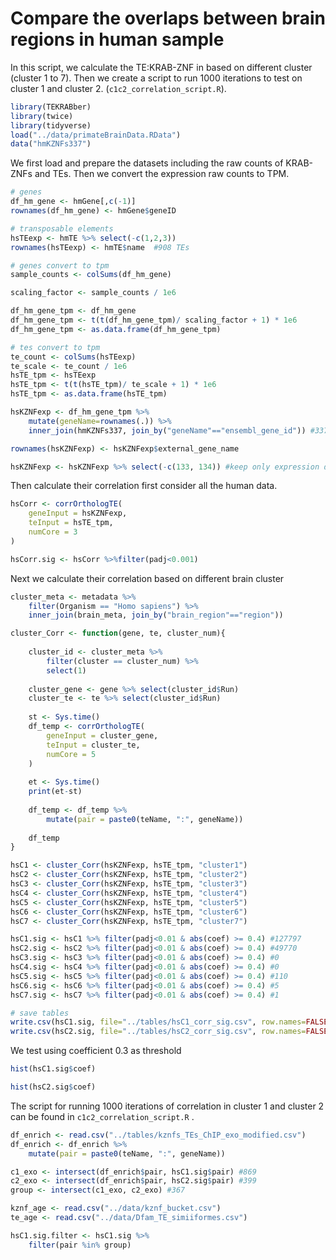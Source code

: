 # Compare the overlaps between brain regions in human sample

In this script, we calculate the TE:KRAB-ZNF in based on different cluster (cluster 1 to 7). Then we create a script to run 1000 iterations to test on cluster 1 and cluster 2. (`c1c2_correlation_script.R`).

```r
library(TEKRABber)
library(twice)
library(tidyverse)
load("../data/primateBrainData.RData")
data("hmKZNFs337")
```

We first load and prepare the datasets including the raw counts of KRAB-ZNFs and TEs. Then we convert the expression raw counts to TPM.

```r
# genes
df_hm_gene <- hmGene[,c(-1)]
rownames(df_hm_gene) <- hmGene$geneID

# transposable elements
hsTEexp <- hmTE %>% select(-c(1,2,3))
rownames(hsTEexp) <- hmTE$name  #908 TEs
```

```r
# genes convert to tpm
sample_counts <- colSums(df_hm_gene)

scaling_factor <- sample_counts / 1e6

df_hm_gene_tpm <- df_hm_gene
df_hm_gene_tpm <- t(t(df_hm_gene_tpm)/ scaling_factor + 1) * 1e6
df_hm_gene_tpm <- as.data.frame(df_hm_gene_tpm)

# tes convert to tpm
te_count <- colSums(hsTEexp)
te_scale <- te_count / 1e6
hsTE_tpm <- hsTEexp
hsTE_tpm <- t(t(hsTE_tpm)/ te_scale + 1) * 1e6
hsTE_tpm <- as.data.frame(hsTE_tpm)
```

```r
hsKZNFexp <- df_hm_gene_tpm %>%
    mutate(geneName=rownames(.)) %>%
    inner_join(hmKZNFs337, join_by("geneName"=="ensembl_gene_id")) #337

rownames(hsKZNFexp) <- hsKZNFexp$external_gene_name

hsKZNFexp <- hsKZNFexp %>% select(-c(133, 134)) #keep only expression data
```

Then calculate their correlation first consider all the human data.

```r
hsCorr <- corrOrthologTE(
    geneInput = hsKZNFexp,
    teInput = hsTE_tpm,
    numCore = 3
)

hsCorr.sig <- hsCorr %>%filter(padj<0.001)
```

Next we calculate their correlation based on different brain cluster

```r
cluster_meta <- metadata %>% 
    filter(Organism == "Homo sapiens") %>%
    inner_join(brain_meta, join_by("brain_region"=="region"))

cluster_Corr <- function(gene, te, cluster_num){
    
    cluster_id <- cluster_meta %>% 
        filter(cluster == cluster_num) %>%
        select(1)
    
    cluster_gene <- gene %>% select(cluster_id$Run)
    cluster_te <- te %>% select(cluster_id$Run)
    
    st <- Sys.time()
    df_temp <- corrOrthologTE(
        geneInput = cluster_gene,
        teInput = cluster_te,
        numCore = 5
    )
    
    et <- Sys.time()
    print(et-st)
    
    df_temp <- df_temp %>%
        mutate(pair = paste0(teName, ":", geneName))
    
    df_temp
}

```

```r
hsC1 <- cluster_Corr(hsKZNFexp, hsTE_tpm, "cluster1")
hsC2 <- cluster_Corr(hsKZNFexp, hsTE_tpm, "cluster2")
hsC3 <- cluster_Corr(hsKZNFexp, hsTE_tpm, "cluster3")
hsC4 <- cluster_Corr(hsKZNFexp, hsTE_tpm, "cluster4")
hsC5 <- cluster_Corr(hsKZNFexp, hsTE_tpm, "cluster5")
hsC6 <- cluster_Corr(hsKZNFexp, hsTE_tpm, "cluster6")
hsC7 <- cluster_Corr(hsKZNFexp, hsTE_tpm, "cluster7")

```

```r
hsC1.sig <- hsC1 %>% filter(padj<0.01 & abs(coef) >= 0.4) #127797
hsC2.sig <- hsC2 %>% filter(padj<0.01 & abs(coef) >= 0.4) #49770
hsC3.sig <- hsC3 %>% filter(padj<0.01 & abs(coef) >= 0.4) #0
hsC4.sig <- hsC4 %>% filter(padj<0.01 & abs(coef) >= 0.4) #0
hsC5.sig <- hsC5 %>% filter(padj<0.01 & abs(coef) >= 0.4) #110
hsC6.sig <- hsC6 %>% filter(padj<0.01 & abs(coef) >= 0.4) #5
hsC7.sig <- hsC7 %>% filter(padj<0.01 & abs(coef) >= 0.4) #1

# save tables
write.csv(hsC1.sig, file="../tables/hsC1_corr_sig.csv", row.names=FALSE)
write.csv(hsC2.sig, file="../tables/hsC2_corr_sig.csv", row.names=FALSE)
```

We test using coefficient 0.3 as threshold

```r
hist(hsC1.sig$coef)
```

```r
hist(hsC2.sig$coef)
```

The script for running 1000 iterations of correlation in cluster 1 and cluster 2 can be found in `c1c2_correlation_script.R` .

```r
df_enrich <- read.csv("../tables/kznfs_TEs_ChIP_exo_modified.csv")
df_enrich <- df_enrich %>%
    mutate(pair = paste0(teName, ":", geneName))

c1_exo <- intersect(df_enrich$pair, hsC1.sig$pair) #869
c2_exo <- intersect(df_enrich$pair, hsC2.sig$pair) #399
group <- intersect(c1_exo, c2_exo) #367

```

```r
kznf_age <- read.csv("../data/kznf_bucket.csv")
te_age <- read.csv("../data/Dfam_TE_simiiformes.csv")

hsC1.sig.filter <- hsC1.sig %>%
    filter(pair %in% group) 

```
